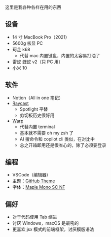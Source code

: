 这里是我各种各样在用的东西

## 设备

- 14 寸 MacBook Pro（2021）
- 5600g 核显 PC
- 珂芝 k68
  - 代替 mac 内置键盘，内置的太容易打油了
- 雷蛇 蝰蛇 v2（只 PC 用）
- 小米 10

## 软件

- Notion（All in one 笔记）
- [Raycast](https://www.raycast.com/)
  - Spotlight 平替
  - 剪切板历史很好用
- [Warp](https://www.warp.dev/)
  - 代替内置 terminal
  - 基本就不需要 oh my zsh 了
  - AI 搜命令和 copilot cli 类似，在对比中
  - 总之开箱即用还是很省心的，除了必须要登录

## 编程

- VSCode（编辑器）
- 主题：[GitHub Theme](https://marketplace.visualstudio.com/items?itemName=GitHub.github-vscode-theme)
- 字体：[Maple Mono SC NF](https://github.com/subframe7536/Maple-font)

## 偏好

- 对于代码使用 Tab 缩进
- 讨厌 Windows，macOS 是最吼的
- 更喜欢 jsx 模式的前端框架，讨厌模版语法
